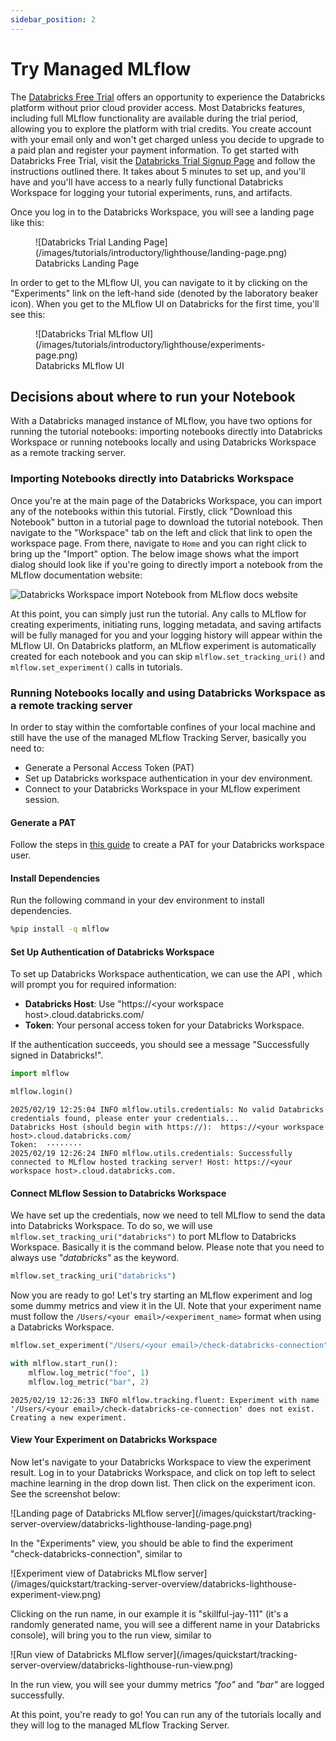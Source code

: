 ```yaml
---
sidebar_position: 2
---
```



# Try Managed MLflow

The [Databricks Free Trial](https://docs.databricks.com/en/getting-started/free-trial.html) offers an opportunity to experience the Databricks platform without prior cloud provider access. 
Most Databricks features, including full MLflow functionality are available during the trial period, allowing you to explore the platform with trial credits.
You create account with your email only and won't get charged unless you decide to upgrade to a paid plan and register your payment information.
To get started with Databricks Free Trial, visit the [Databricks Trial Signup Page](http://signup.databricks.com)
and follow the instructions outlined there. It takes about 5 minutes to set up, and you'll have and you'll have access to a nearly fully functional Databricks Workspace for logging your tutorial experiments, runs, and artifacts.

Once you log in to the Databricks Workspace, you will see a landing page like this:

<figure>
  ![Databricks Trial Landing Page](/images/tutorials/introductory/lighthouse/landing-page.png)
  <figcaption style={{ textAlign: "center" }}>Databricks Landing Page</figcaption>
</figure>

In order to get to the MLflow UI, you can navigate to it by clicking on the "Experiments" link on the left-hand side (denoted by the laboratory beaker icon).
When you get to the MLflow UI on Databricks for the first time, you'll see this:

<figure>
  ![Databricks Trial MLflow UI](/images/tutorials/introductory/lighthouse/experiments-page.png)
    <figcaption style={{ textAlign: "center" }}>Databricks MLflow UI</figcaption>
</figure>

## Decisions about where to run your Notebook

With a Databricks managed instance of MLflow, you have two options for running the tutorial notebooks: importing notebooks directly into Databricks Workspace or running notebooks locally and using Databricks Workspace as a remote tracking server.

### Importing Notebooks directly into Databricks Workspace

Once you're at the main page of the Databricks Workspace, you can import any of the notebooks within this tutorial.
Firstly, click "Download this Notebook" button in a tutorial page to download the tutorial notebook.
Then navigate to the "Workspace" tab on the left and click that link to open the workspace page. 
From there, navigate to `Home` and you can right click to bring up the "Import" option.
The below image shows what the import dialog should look like if you're going to directly import a notebook from the MLflow documentation website:

![Databricks Workspace import Notebook from MLflow docs website](/images/tutorials/introductory/lighthouse/import-notebook.png)

At this point, you can simply just run the tutorial.
Any calls to MLflow for creating experiments, initiating runs, logging metadata, and saving artifacts will be fully managed for you and your logging history will appear within the MLflow UI.
On Databricks platform, an MLflow experiment is automatically created for each notebook and you can skip `mlflow.set_tracking_uri()` and `mlflow.set_experiment()` calls in tutorials.

### Running Notebooks locally and using Databricks Workspace as a remote tracking server

In order to stay within the comfortable confines of your local machine and still have the use of the managed MLflow Tracking Server, basically you need to:

- Generate a Personal Access Token (PAT)
- Set up Databricks workspace authentication in your dev environment.
- Connect to your Databricks Workspace in your MLflow experiment session.

#### Generate a PAT
Follow the steps in [this guide](https://docs.databricks.com/aws/en/dev-tools/auth/pat) to create a PAT for your Databricks workspace user.

#### Install Dependencies
Run the following command in your dev environment to install dependencies.

```bash
%pip install -q mlflow
```

#### Set Up Authentication of Databricks Workspace

To set up Databricks Workspace authentication, we can use the API <APILink fn="mlflow.login" />, which will prompt you for required information:

- **Databricks Host**: Use "https://\<your workspace host\>.cloud.databricks.com/
- **Token**: Your personal access token for your Databricks Workspace.

If the authentication succeeds, you should see a message "Successfully signed in Databricks!".

```python
import mlflow

mlflow.login()
```

```
2025/02/19 12:25:04 INFO mlflow.utils.credentials: No valid Databricks credentials found, please enter your credentials...
Databricks Host (should begin with https://):  https://<your workspace host>.cloud.databricks.com/
Token:  ········
2025/02/19 12:26:24 INFO mlflow.utils.credentials: Successfully connected to MLflow hosted tracking server! Host: https://<your workspace host>.cloud.databricks.com.
```

#### Connect MLflow Session to Databricks Workspace

We have set up the credentials, now we need to tell MLflow to send the data into Databricks Workspace.
To do so, we will use `mlflow.set_tracking_uri("databricks")` to port MLflow to Databricks Workspace. Basically
it is the command below. Please note that you need to always use _"databricks"_ as the keyword.

```python
mlflow.set_tracking_uri("databricks")
```

Now you are ready to go! Let's try starting an MLflow experiment and log some dummy metrics and view it in the UI.
Note that your experiment name must follow the `/Users/<your email>/<experiment_name>` format when using a Databricks Workspace.

```python
mlflow.set_experiment("/Users/<your email>/check-databricks-connection")

with mlflow.start_run():
    mlflow.log_metric("foo", 1)
    mlflow.log_metric("bar", 2)
```

```
2025/02/19 12:26:33 INFO mlflow.tracking.fluent: Experiment with name '/Users/<your email>/check-databricks-ce-connection' does not exist. Creating a new experiment.
```

#### View Your Experiment on Databricks Workspace

Now let's navigate to your Databricks Workspace to view the experiment result. Log in to your
Databricks Workspace, and click on top left to select machine learning
in the drop down list. Then click on the experiment icon. See the screenshot below:

<div className="center-div" style={{ width: 800, maxWidth: "100%" }}>
  ![Landing page of Databricks MLflow server](/images/quickstart/tracking-server-overview/databricks-lighthouse-landing-page.png)
</div>

In the "Experiments" view, you should be able to find the experiment "check-databricks-connection", similar to

<div className="center-div" style={{ width: 800, maxWidth: "100%" }}>
  ![Experiment view of Databricks MLflow server](/images/quickstart/tracking-server-overview/databricks-lighthouse-experiment-view.png)
</div>

Clicking on the run name, in our example it is "skillful-jay-111" (it's a randomly generated name, you will see
a different name in your Databricks console), will bring you to the run view, similar to

<div className="center-div" style={{ width: 800, maxWidth: "100%" }}>
  ![Run view of Databricks MLflow server](/images/quickstart/tracking-server-overview/databricks-lighthouse-run-view.png)
</div>

In the run view, you will see your dummy metrics _"foo"_ and _"bar"_ are logged successfully.

At this point, you're ready to go! You can run any of the tutorials locally and they will log to the managed MLflow Tracking Server.
